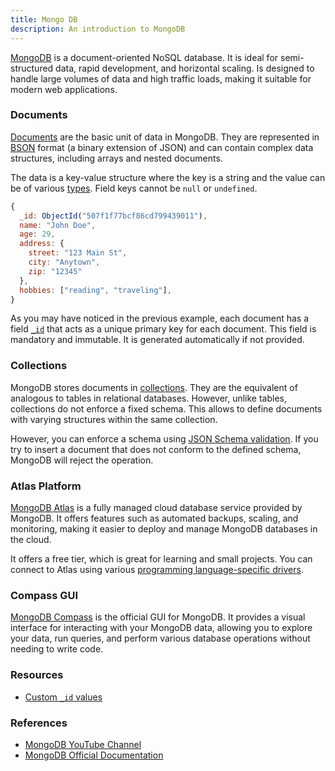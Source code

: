 ```yaml
---
title: Mongo DB
description: An introduction to MongoDB
---
```



[MongoDB](https://www.mongodb.com/) is a document-oriented NoSQL database. It is ideal for semi-structured data, rapid development, and horizontal scaling. Is designed to handle large volumes of data and high traffic loads, making it suitable for modern web applications.

<YouTube id="https://youtu.be/GV9VBwH_h1U" posterQuality="max" />

### Documents

[Documents](https://www.mongodb.com/docs/manual/core/document/) are the basic unit of data in MongoDB. They are represented in [BSON](https://bsonspec.org/) format (a binary extension of JSON) and can contain complex data structures, including arrays and nested documents.

The data is a key-value structure where the key is a string and the value can be of various [types](https://www.mongodb.com/docs/manual/reference/bson-types/#std-label-bson-types). Field keys cannot be `null` or `undefined`.

```js
{
  _id: ObjectId("507f1f77bcf86cd799439011"),
  name: "John Doe",
  age: 29,
  address: {
    street: "123 Main St",
    city: "Anytown",
    zip: "12345"
  },
  hobbies: ["reading", "traveling"],
}
```

As you may have noticed in the previous example, each document has a field [`_id`](https://www.mongodb.com/docs/manual/core/document/#the-_id-field) that acts as a unique primary key for each document. This field is mandatory and immutable. It is generated automatically if not provided.

### Collections

MongoDB stores documents in [collections](https://www.mongodb.com/docs/manual/core/databases-and-collections/#collections). They are the equivalent of analogous to tables in relational databases. However, unlike tables, collections do not enforce a fixed schema. This allows to define documents with varying structures within the same collection.

However, you can enforce a schema using [JSON Schema validation](https://www.mongodb.com/docs/manual/core/schema-validation/). If you try to insert a document that does not conform to the defined schema, MongoDB will reject the operation.

### Atlas Platform

[MongoDB Atlas](https://www.mongodb.com/atlas) is a fully managed cloud database service provided by MongoDB. It offers features such as automated backups, scaling, and monitoring, making it easier to deploy and manage MongoDB databases in the cloud.

It offers a free tier, which is great for learning and small projects. You can connect to Atlas using various [programming language-specific drivers](https://www.mongodb.com/docs/drivers/).

### Compass GUI

[MongoDB Compass](https://www.mongodb.com/products/tools/compass) is the official GUI for MongoDB. It provides a visual interface for interacting with your MongoDB data, allowing you to explore your data, run queries, and perform various database operations without needing to write code.

### Resources

- [Custom `_id` values](https://www.mongodb.com/docs/drivers/node/current/crud/pkFactory/)

### References

- [MongoDB YouTube Channel](https://youtube.com/@MongoDB)
- [MongoDB Official Documentation](https://mongodb.com/docs/)
